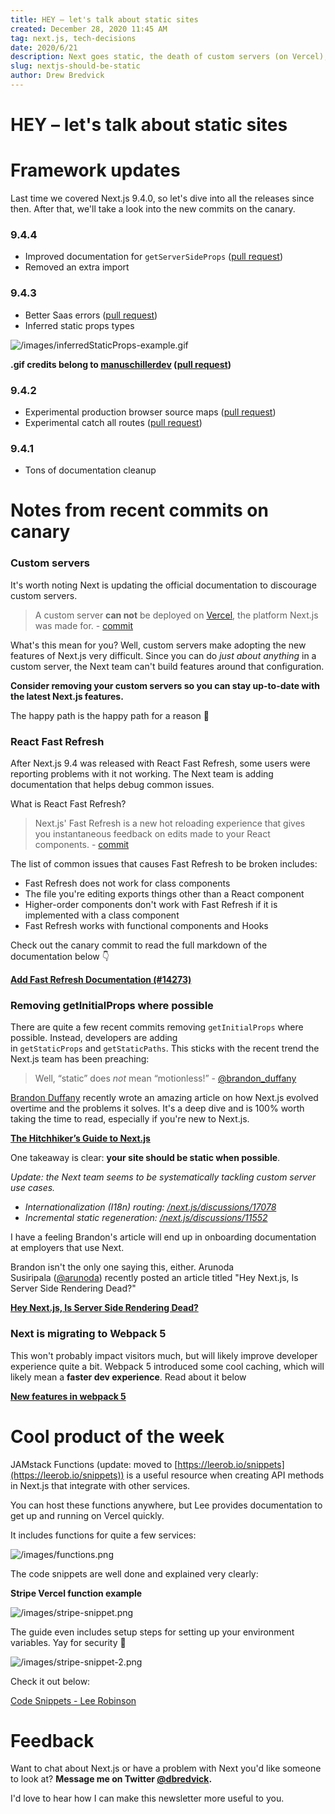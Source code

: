 ```yaml
---
title: HEY – let's talk about static sites
created: December 28, 2020 11:45 AM
tag: next.js, tech-decisions
date: 2020/6/21
description: Next goes static, the death of custom servers (on Vercel), and serverless function recipes.
slug: nextjs-should-be-static
author: Drew Bredvick
---
```



<OGImage />

# HEY – let's talk about static sites

# **Framework updates**

Last time we covered Next.js 9.4.0, so let's dive into all the releases since then. After that, we'll take a look into the new commits on the canary.

### **9.4.4**

- Improved documentation for `getServerSideProps` ([pull request](https://github.com/vercel/next.js/pull/13475/files))
- Removed an extra import

### **9.4.3**

- Better Saas errors ([pull request](https://github.com/vercel/next.js/pull/13211))
- Inferred static props types

![/images/inferredStaticProps-example.gif](/images/inferredStaticProps-example.gif)

**.gif credits belong to [manuschillerdev](https://github.com/manuschillerdev) ([pull request](https://github.com/vercel/next.js/pull/11842))**

### **9.4.2**

- Experimental production browser source maps ([pull request](https://github.com/vercel/next.js/pull/13018))
- Experimental catch all routes ([pull request](https://github.com/vercel/next.js/pull/12887))

### **9.4.1**

- Tons of documentation cleanup

# **Notes from recent commits on canary**

### **Custom servers**

It's worth noting Next is updating the official documentation to discourage custom servers.

> A custom server **can not** be deployed on [Vercel](https://vercel.com/solutions/nextjs), the platform Next.js was made for. - [commit](https://github.com/vercel/next.js/pull/14147/commits/5292171cfbe568ceba0255f7d83896bd3b8cb149)

What's this mean for you? Well, custom servers make adopting the new features of Next.js very difficult. Since you can do *just about anything* in a custom server, the Next team can't build features around that configuration.

**Consider removing your custom servers so you can stay up-to-date with the latest Next.js features.**

The happy path is the happy path for a reason 🙂

### **React Fast Refresh**

After Next.js 9.4 was released with React Fast Refresh, some users were reporting problems with it not working. The Next team is adding documentation that helps debug common issues.

What is React Fast Refresh?

> Next.js' Fast Refresh is a new hot reloading experience that gives you instantaneous feedback on edits made to your React components. - [commit](https://github.com/vercel/next.js/commit/0426694ce0cdd6cd8cef26347e35559fb4bf265a)

The list of common issues that causes Fast Refresh to be broken includes:

- Fast Refresh does not work for class components
- The file you're editing exports things other than a React component
- Higher-order components don't work with Fast Refresh if it is implemented with a class component
- Fast Refresh works with functional components and Hooks

Check out the canary commit to read the full markdown of the documentation below 👇

**[Add Fast Refresh Documentation (#14273)](https://github.com/vercel/next.js/commit/0426694ce0cdd6cd8cef26347e35559fb4bf265a)**

### **Removing getInitialProps where possible**

There are quite a few recent commits removing `getInitialProps` where possible. Instead, developers are adding in `getStaticProps` and `getStaticPaths`. This sticks with the recent trend the Next.js team has been preaching:

> Well, “static” does *not* mean “motionless!” - [@brandon_duffany](https://twitter.com/brandon_duffany)

[Brandon Duffany](https://twitter.com/brandon_duffany/status/1274388162652131333) recently wrote an amazing article on how Next.js evolved overtime and the problems it solves. It's a deep dive and is 100% worth taking the time to read, especially if you're new to Next.js.

**[The Hitchhiker’s Guide to Next.js](https://medium.com/swlh/the-hitchhikers-guide-to-next-js-fd7aa14ae8d0)**

One takeaway is clear: **your site should be static when possible**.

_Update: the Next team seems to be systematically tackling custom server use cases._

- _Internationalization (I18n) routing: [/next.js/discussions/17078](https://github.com/vercel/next.js/discussions/17078)_
- _Incremental static regeneration: [/next.js/discussions/11552](https://github.com/vercel/next.js/discussions/11552)_

I have a feeling Brandon's article will end up in onboarding documentation at employers that use Next.

Brandon isn't the only one saying this, either. Arunoda Susiripala ([@arunoda](https://twitter.com/arunoda)) recently posted an article titled "Hey Next.js, Is Server Side Rendering Dead?"

**[Hey Next.js, Is Server Side Rendering Dead?](https://arunoda.me/blog/hey-nextjs-is-server-side-rendering-dead)**

### **Next is migrating to Webpack 5**

This won't probably impact visitors much, but will likely improve developer experience quite a bit. Webpack 5 introduced some cool caching, which will likely mean a **faster dev experience**. Read about it below

**[New features in webpack 5](https://blog.logrocket.com/new-features-in-webpack-5-2559755adf5e/)**

# **Cool product of the week**

JAMstack Functions (update: moved to [https://leerob.io/snippets](https://leerob.io/snippets)) is a useful resource when creating API methods in Next.js that integrate with other services.

You can host these functions anywhere, but Lee provides documentation to get up and running on Vercel quickly.

It includes functions for quite a few services:

![/images/functions.png](/images/functions.png)

The code snippets are well done and explained very clearly:

**Stripe Vercel function example**

![/images/stripe-snippet.png](/images/stripe-snnippet.png)

The guide even includes setup steps for setting up your environment variables. Yay for security 🎉

![/images/stripe-snippet-2.png](/images/stripe-snippet-2.png)

Check it out below:

[Code Snippets - Lee Robinson](https://leerob.io/snippets)

# **Feedback**

Want to chat about Next.js or have a problem with Next you'd like someone to look at? **Message me on Twitter [@dbredvick](https://twitter.com/DBredvick).**

I'd love to hear how I can make this newsletter more useful to you.
